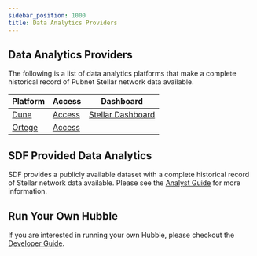 ```yaml
---
sidebar_position: 1000
title: Data Analytics Providers
---
```


## Data Analytics Providers

The following is a list of data analytics platforms that make a complete historical record of Pubnet Stellar network data available.

| Platform | Access | Dashboard |
| --- | --- | --- |
| [Dune](https://docs.dune.com/home) | [Access](https://dune.com/) | [Stellar Dashboard](https://dune.com/scoffie/stellar) |
| [Ortege](https://www.ortege.ai/) | [Access](https://app.ortege.ai/login/) |  |

## SDF Provided Data Analytics

SDF provides a publicly available dataset with a complete historical record of Stellar network data available. Please see the [Analyst Guide](./hubble/analyst-guide) for more information.

## Run Your Own Hubble

If you are interested in running your own Hubble, please checkout the [Developer Guide](./developer-guide).

